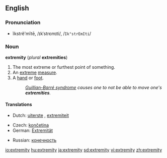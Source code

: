 ==English==

===Pronunciation===
*ĭkstrĕ'mĭtē, /ɪkˈstrɛmɪti/, /<tt>Ik"strEmIti</tt>/

===Noun===
'''extremity''' (''plural'' '''extremities''')

# The most extreme or furthest point of something.
# An [[extreme]] [[measure]].
# A [[hand]] or [[foot]].
#:''[[Guillian-Barré syndrome]] causes one to not be able to move one's '''extremities'''.''

====Translations====

{{trans-top|furthest point}}
*Dutch: [[uiterste]] {{n}}, [[extremiteit]] {{f}}
{{trans-mid}}
{{trans-bottom}}

{{trans-top|extreme measure}}
{{trans-mid}}
{{trans-bottom}}

{{trans-top|hand or foot}}
*Czech: [[končetina]] {{f}}
*German: [[Extremität]] {{f}}
{{trans-mid}}
*Russian: [[конечность]] {{f}}
{{trans-bottom}}

[[io:extremity]]
[[hu:extremity]]
[[ja:extremity]]
[[sd:extremity]]
[[vi:extremity]]
[[zh:extremity]]
